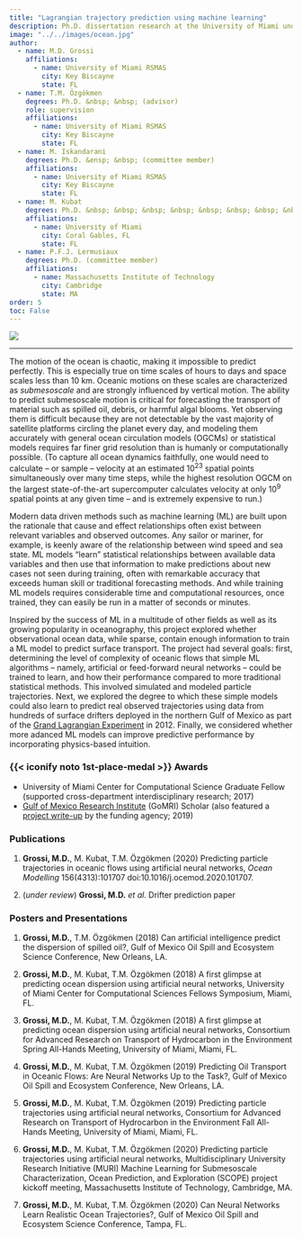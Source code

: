 ```yaml
---
title: "Lagrangian trajectory prediction using machine learning"
description: Ph.D. dissertation research at the University of Miami under the direction of Dr. Tamay Özgökmen <br> 2016-2021
image: "../../images/ocean.jpg"
author:
  - name: M.D. Grossi
    affiliations:
      - name: University of Miami RSMAS
        city: Key Biscayne
        state: FL
  - name: T.M. Özgökmen
    degrees: Ph.D. &nbsp; &nbsp; (advisor)
    role: supervision
    affiliations:
      - name: University of Miami RSMAS
        city: Key Biscayne
        state: FL
  - name: M. Iskandarani
    degrees: Ph.D. &ensp; &nbsp; (committee member)
    affiliations:
      - name: University of Miami RSMAS
        city: Key Biscayne
        state: FL
  - name: M. Kubat
    degrees: Ph.D. &nbsp; &nbsp; &nbsp; &nbsp; &nbsp; &nbsp; &nbsp; &nbsp; &nbsp; (committee member)
    affiliations:
      - name: University of Miami
        city: Coral Gables, FL
        state: FL
  - name: P.F.J. Lermusiaux
    degrees: Ph.D. (committee member)
    affiliations:
      - name: Massachusetts Institute of Technology
        city: Cambridge
        state: MA
order: 5
toc: False
---
```


![](../../images/ocean.jpg)

***

The motion of the ocean is chaotic, making it impossible to predict perfectly. This is especially true on time scales of hours to days and space scales less than 10 km. Oceanic motions on these scales are characterized as *submesoscale* and are strongly influenced by vertical motion. The ability to predict submesoscale motion is critical for forecasting the transport of material such as spilled oil, debris, or harmful algal blooms. Yet observing them is difficult because they are not detectable by the vast majority of satellite platforms circling the planet every day, and modeling them accurately with general ocean circulation models (OGCMs) or statistical models requires far finer grid resolution than is humanly or computationally possible. (To capture all ocean dynamics faithfully, one would need to calculate -- or sample -- velocity at an estimated 10^23^ spatial points simultaneously over many time steps, while the highest resolution OGCM on the largest state-of-the-art supercomputer calculates velocity at only 10^9^ spatial points at any given time -- and is extremely expensive to run.)

Modern data driven methods such as machine learning (ML) are built upon the rationale that cause and effect relationships often exist between relevant variables and observed outcomes. Any sailor or mariner, for example, is keenly aware of the relationship between wind speed and sea state. ML models "learn" statistical relationships between available data variables and then use that information to make predictions about new cases not seen during training, often with remarkable accuracy that exceeds human skill or traditional forecasting methods. And while training ML models requires considerable time and computational resources, once trained, they can easily be run in a matter of seconds or minutes.

Inspired by the success of ML in a multitude of other fields as well as its growing popularity in oceanography, this project explored whether observational ocean data, while sparse, contain enough information to train a ML model to predict surface transport. The project had several goals: first, determining the level of complexity of oceanic flows that simple ML algorithms -- namely, artificial or feed-forward neural networks -- could be trained to learn, and how their performance compared to more traditional statistical methods. This involved simulated and modeled particle trajectories. Next, we explored the degree to which these simple models could also learn to predict real observed trajectories using data from hundreds of surface drifters deployed in the northern Gulf of Mexico as part of the [Grand Lagrangian Experiment](http://carthe.org/glad/){target="_blank"} in 2012. Finally, we considered whether more adanced ML models can improve predictive performance by incorporating physics-based intuition.

### {{< iconify noto 1st-place-medal >}} Awards
- University of Miami Center for Computational Science Graduate Fellow (supported cross-department interdisciplinary research; 2017)
- [Gulf of Mexico Research Institute](https://gulfresearchinitiative.org/){target="_blank"} (GoMRI) Scholar (also featured a [project write-up](https://gulfresearchinitiative.org/grad-student-grossi-uses-artificial-intelligence-to-map-ocean-flows/){target="_blank"} by the funding agency; 2019)

### Publications

1. **Grossi, M.D.**, M. Kubat, T.M. Özgökmen (2020) Predicting particle trajectories in oceanic flows using artificial neural networks, *Ocean Modelling* 156(4313):101707 doi:10.1016/j.ocemod.2020.101707.

2. (*under review*) **Grossi, M.D.** *et al.* Drifter prediction paper

### Posters and Presentations

1. **Grossi, M.D.**, T.M. Özgökmen (2018) Can artificial intelligence predict the dispersion of spilled oil?, Gulf of Mexico Oil Spill and Ecosystem Science Conference, New Orleans, LA.

2. **Grossi, M.D.**, M. Kubat, T.M. Özgökmen (2018) A first glimpse at predicting ocean dispersion using artificial neural networks, University of Miami Center for Computational Sciences Fellows Symposium, Miami, FL.

3. **Grossi, M.D.**, M. Kubat, T.M. Özgökmen (2018) A first glimpse at predicting ocean dispersion using artificial neural networks, Consortium for Advanced Research on Transport of Hydrocarbon in the Environment Spring All-Hands Meeting, University of Miami, Miami, FL.

4. **Grossi, M.D.**, M. Kubat, T.M. Özgökmen (2019) Predicting Oil Transport in Oceanic Flows: Are Neural Networks Up to the Task?, Gulf of Mexico Oil Spill and Ecosystem Conference, New Orleans, LA.

4. **Grossi, M.D.**, M. Kubat, T.M. Özgökmen (2019) Predicting particle trajectories using artificial neural networks, Consortium for Advanced Research on Transport of Hydrocarbon in the Environment Fall All-Hands Meeting, University of Miami, Miami, FL.

5. **Grossi, M.D.**, M. Kubat, T.M. Özgökmen (2020) Predicting particle trajectories using artificial neural networks, Multidisciplinary University Research Initiative (MURI) Machine Learning for Submesoscale Characterization, Ocean Prediction, and Exploration (SCOPE) project kickoff meeting, Massachusetts Institute of Technology, Cambridge, MA.

6. **Grossi, M.D.**, M. Kubat, T.M. Özgökmen (2020) Can Neural Networks Learn Realistic Ocean Trajectories?, Gulf of Mexico Oil Spill and Ecosystem Science Conference, Tampa, FL.
